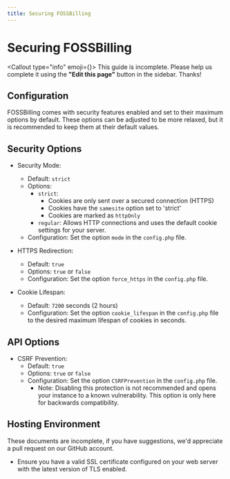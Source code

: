 ```yaml
---
title: Securing FOSSBilling
---
```



# <FontAwesomeIcon icon={faUserShield} /> Securing FOSSBilling

<Callout type="info" emoji={<FontAwesomeIcon icon={faPersonDigging} />}>
    This guide is incomplete. Please help us complete it using the **"Edit this page"** button in the sidebar. Thanks!
</Callout>

## Configuration

FOSSBilling comes with security features enabled and set to their maximum options by default. These options can be adjusted to be more relaxed, but it is recommended to keep them at their default values.

## Security Options

- Security Mode:
  - Default: `strict`
  - Options:
    - `strict`: 
      - Cookies are only sent over a secured connection (HTTPS)
      - Cookies have the `samesite` option set to 'strict'
      - Cookies are marked as `httpOnly`
    - `regular`: Allows HTTP connections and uses the default cookie settings for your server.
  - Configuration: Set the option `mode` in the `config.php` file.

- HTTPS Redirection: 
  - Default: `true`
  - Options: `true` or `false`
  - Configuration: Set the option `force_https` in the `config.php` file.

- Cookie Lifespan:
  - Default: `7200` seconds (2 hours)
  - Configuration: Set the option `cookie_lifespan` in the `config.php` file to the desired maximum lifespan of cookies in seconds.

## API Options

- CSRF Prevention:
  - Default: `true`
  - Options: `true` or `false`
  - Configuration: Set the option `CSRFPrevention` in the `config.php` file.
    - Note: Disabling this protection is not recommended and opens your instance to a known vulnerability. This option is only here for backwards compatibility.

## Hosting Environment
These documents are incomplete, if you have suggestions, we'd appreciate a pull request on our GitHub account.
- Ensure you have a valid SSL certificate configured on your web server with the latest version of TLS enabled. 
